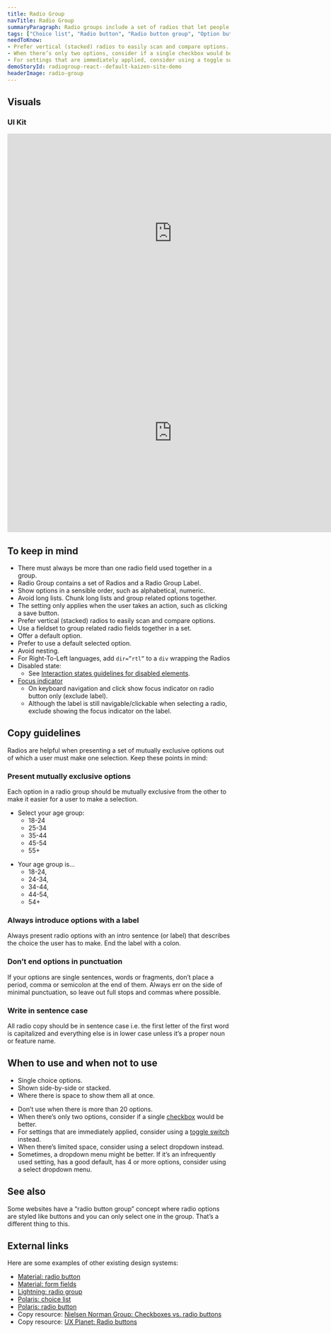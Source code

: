 ```yaml
---
title: Radio Group
navTitle: Radio Group
summaryParagraph: Radio groups include a set of radios that let people select exactly one option in a set.
tags: ["Choice list", "Radio button", "Radio button group", "Option button", "Choice", "Selection"]
needToKnow:
- Prefer vertical (stacked) radios to easily scan and compare options.
- When there’s only two options, consider if a single checkbox would be better.
- For settings that are immediately applied, consider using a toggle switch instead.
demoStoryId: radiogroup-react--default-kaizen-site-demo
headerImage: radio-group
---
```




## Visuals

### UI Kit

<iframe style="border: none;" width="744" height="450" src="https://www.figma.com/embed?embed_host=share&url=https%3A%2F%2Fwww.figma.com%2Ffile%2Fe3TyAOZKfLg9cA01Iy1Mgm%2FKaizen-Site-embed%3Fnode-id%3D1412%253A270" allowfullscreen></iframe>

<iframe style="border: none;" width="744" height="450" src="https://www.figma.com/embed?embed_host=share&url=https%3A%2F%2Fwww.figma.com%2Ffile%2Fe3TyAOZKfLg9cA01Iy1Mgm%2FKaizen-Site-embed%3Fnode-id%3D1412%253A277" allowfullscreen></iframe>

## To keep in mind

*   There must always be more than one radio field used together in a group.
*   Radio Group contains a set of Radios and a Radio Group Label.
*   Show options in a sensible order, such as alphabetical, numeric.
*   Avoid long lists. Chunk long lists and group related options together.
*   The setting only applies when the user takes an action, such as clicking a save button.
*   Prefer vertical (stacked) radios to easily scan and compare options.
*   Use a fieldset to group related radio fields together in a set.
*   Offer a default option.
*   Prefer to use a default selected option.
*   Avoid nesting.
*   For Right-To-Left languages, add `dir=”rtl”` to a `div` wrapping the Radios
*   Disabled state:
    *   See [Interaction states guidelines for disabled elements](/guidelines/interaction-states#disabled-state).
*   [Focus indicator](/guidelines/interaction-states)
    *   On keyboard navigation and click show focus indicator on radio button only (exclude label). 
    *   Although the label is still navigable/clickable when selecting a radio, exclude showing the focus indicator on the label.


## Copy guidelines

Radios are helpful when presenting a set of mutually exclusive options out of which a user must make one selection. Keep these points in mind:

### Present mutually exclusive options

Each option in a radio group should be mutually exclusive from the other to make it easier for a user to make a selection.

<DoAndDontContainer>
<Do>

- Select your age group:
    - 18-24
    - 25-34
    - 35-44
    - 45-54
    - 55+

</Do>

<Dont>

- Your age group is...
    - 18-24,
    - 24-34,
    - 34-44,
    - 44-54,
    - 54+

</Dont>
</DoAndDontContainer>

### Always introduce options with a label
Always present radio options with an intro sentence (or label) that describes the choice the user has to make. End the label with a colon.

### Don’t end options in punctuation
If your options are single sentences, words or fragments, don’t place a period, comma or semicolon at the end of them. Always err on the side of minimal punctuation, so leave out full stops and commas where possible.

### Write in sentence case
All radio copy should be in sentence case i.e. the first letter of the first word is capitalized and everything else is in lower case unless it’s a proper noun or feature name.

## When to use and when not to use

<WhenToUseAndWhenNotToUse>
<WhenToUse>

*   Single choice options.
*   Shown side-by-side or stacked.
*   Where there is space to show them all at once.

</WhenToUse>
<WhenNotToUse>

*   Don’t use when there is more than 20 options.
*   When there’s only two options, consider if a single [checkbox](/components/checkbox-field) would be better.
*   For settings that are immediately applied, consider using a [toggle switch](/components/toggle-switch-field) instead.
*   When there’s limited space, consider using a select dropdown instead.
*   Sometimes, a dropdown menu might be better. If it’s an infrequently used setting, has a good default, has 4 or more options, consider using a select dropdown menu.

</WhenNotToUse>
</WhenToUseAndWhenNotToUse>

## See also

Some websites have a “radio button group” concept where radio options are styled like buttons and you can only select one in the group. That’s a different thing to this.

## External links

Here are some examples of other existing design systems:

- [Material: radio button](https://material.io/develop/web/components/input-controls/radio-buttons/)
- [Material: form fields](https://material.io/develop/web/components/input-controls/form-fields/)
- [Lightning: radio group](https://www.lightningdesignsystem.com/components/radio-group/)
- [Polaris: choice list](https://polaris.shopify.com/components/forms/choice-list)
- [Polaris: radio button](https://polaris.shopify.com/components/forms/radio-button)
- Copy resource: [Nielsen Norman Group: Checkboxes vs. radio buttons](https://www.nngroup.com/articles/checkboxes-vs-radio-buttons/)
- Copy resource: [UX Planet: Radio buttons](https://uxplanet.org/radio-buttons-ux-design-588e5c0a50dc)
